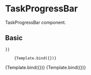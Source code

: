
<Meta 
    title="Components/Content/TaskProgressBar" 
    component={TaskProgressBar}
/>

# TaskProgressBar
TaskProgressBar component.

<Props of={TaskProgressBar} />



## Basic
<Canvas>
  <Story 
    name="0% - NO TEXT"
    args={{
        percentage : 0
        
    }}
   >
        {Template.bind({})}
  </Story>
  <Story 
    name="20%"
    args={{
        percentage : 20,
        text : "1h"
    }}
   >
        {Template.bind({})}
  </Story>
  <Story 
    name="50%"
    args={{
        percentage : 50,
        text : "HALFWAY THERE!"
    }}
   >
        {Template.bind({})}
  </Story>
</Canvas>

<ArgsTable story="Basic" />



